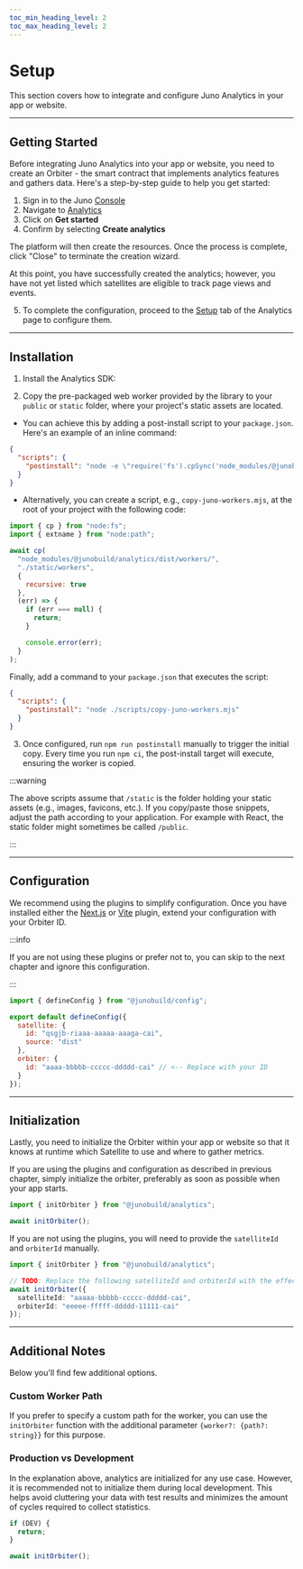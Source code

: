 ```yaml
---
toc_min_heading_level: 2
toc_max_heading_level: 2
---
```


# Setup

This section covers how to integrate and configure Juno Analytics in your app or website.

---

## Getting Started

Before integrating Juno Analytics into your app or website, you need to create an Orbiter - the smart contract that implements analytics features and gathers data. Here's a step-by-step guide to help you get started:

1. Sign in to the Juno [Console](https://console.juno.build)
2. Navigate to [Analytics](https://console.juno.build/analytics/)
3. Click on **Get started**
4. Confirm by selecting **Create analytics**

The platform will then create the resources. Once the process is complete, click "Close" to terminate the creation wizard.

At this point, you have successfully created the analytics; however, you have not yet listed which satellites are eligible to track page views and events.

5. To complete the configuration, proceed to the [Setup](https://console.juno.build/analytics/?tab=setup) tab of the Analytics page to configure them.

---

## Installation

1. Install the Analytics SDK:


<Analytics />

2. Copy the pre-packaged web worker provided by the library to your `public` or `static` folder, where your project's static assets are located.

- You can achieve this by adding a post-install script to your `package.json`. Here's an example of an inline command:

```json
{
  "scripts": {
    "postinstall": "node -e \"require('fs').cpSync('node_modules/@junobuild/analytics/dist/workers/', './static/workers', {recursive: true});\""
  }
}
```

- Alternatively, you can create a script, e.g., `copy-juno-workers.mjs`, at the root of your project with the following code:

```javascript
import { cp } from "node:fs";
import { extname } from "node:path";

await cp(
  "node_modules/@junobuild/analytics/dist/workers/",
  "./static/workers",
  {
    recursive: true
  },
  (err) => {
    if (err === null) {
      return;
    }

    console.error(err);
  }
);
```

Finally, add a command to your `package.json` that executes the script:

```json
{
  "scripts": {
    "postinstall": "node ./scripts/copy-juno-workers.mjs"
  }
}
```

3. Once configured, run `npm run postinstall` manually to trigger the initial copy. Every time you run `npm ci`, the post-install target will execute, ensuring the worker is copied.

:::warning

The above scripts assume that `/static` is the folder holding your static assets (e.g., images, favicons, etc.). If you copy/paste those snippets, adjust the path according to your application. For example with React, the static folder might sometimes be called `/public`.

:::

---

## Configuration

We recommend using the plugins to simplify configuration. Once you have installed either the [Next.js](../../reference/plugins.md#nextjs-plugin) or [Vite](../../reference/plugins.md#vite-plugin) plugin, extend your configuration with your Orbiter ID.

:::info

If you are not using these plugins or prefer not to, you can skip to the next chapter and ignore this configuration.

:::

```javascript title="juno.config.js"
import { defineConfig } from "@junobuild/config";

export default defineConfig({
  satellite: {
    id: "qsgjb-riaaa-aaaaa-aaaga-cai",
    source: "dist"
  },
  orbiter: {
    id: "aaaa-bbbbb-ccccc-ddddd-cai" // <-- Replace with your ID
  }
});
```

---

## Initialization

Lastly, you need to initialize the Orbiter within your app or website so that it knows at runtime which Satellite to use and where to gather metrics.

If you are using the plugins and configuration as described in previous chapter, simply initialize the orbiter, preferably as soon as possible when your app starts.

```typescript
import { initOrbiter } from "@junobuild/analytics";

await initOrbiter();
```

If you are not using the plugins, you will need to provide the `satelliteId` and `orbiterId` manually.

```typescript
import { initOrbiter } from "@junobuild/analytics";

// TODO: Replace the following satelliteId and orbiterId with the effective ID.
await initOrbiter({
  satelliteId: "aaaaa-bbbbb-ccccc-ddddd-cai",
  orbiterId: "eeeee-fffff-ddddd-11111-cai"
});
```

---

## Additional Notes

Below you'll find few additional options.

### Custom Worker Path

If you prefer to specify a custom path for the worker, you can use the `initOrbiter` function with the additional parameter `{worker?: {path?: string}}` for this purpose.

### Production vs Development

In the explanation above, analytics are initialized for any use case. However, it is recommended not to initialize them during local development. This helps avoid cluttering your data with test results and minimizes the amount of cycles required to collect statistics.

```javascript
if (DEV) {
  return;
}

await initOrbiter();
```
